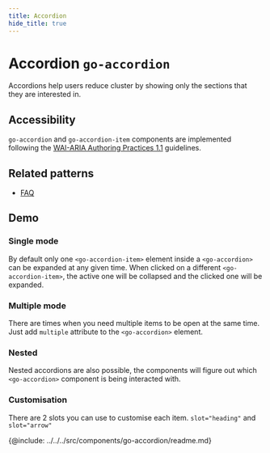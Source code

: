 ```yaml
---
title: Accordion
hide_title: true
---
```



# Accordion <span className="text-size-0">`go-accordion`</span>

<!-- Description -->

<div className="text-size-1">Accordions help users reduce cluster by showing only the sections that they are interested in.</div>

## Accessibility

`go-accordion` and `go-accordion-item` components are implemented following the [WAI-ARIA Authoring Practices 1.1](https://www.w3.org/TR/wai-aria-practices-1.1/#accordion) guidelines.

## Related patterns

<!-- Patterns that uses this component -->

- [FAQ](#)

<!-- Demos, tips, variations, use cases -->

## Demo

### Single mode

By default only one `<go-accordion-item>` element inside a `<go-accordion>` can be expanded at any given time. When clicked on a different `<go-accordion-item>`, the active one will be collapsed and the clicked one will be expanded.

<Demo code={demoSingle} />

### Multiple mode

There are times when you need multiple items to be open at the same time. Just add `multiple` attribute to the `<go-accordion>` element.

<Demo code={demoMultiple} />

### Nested

Nested accordions are also possible, the components will figure out which `<go-accordion>` component is being interacted with.

<Demo code={nestedDemo} />

### Customisation

There are 2 slots you can use to customise each item. `slot="heading"` and `slot="arrow"`

<Demo code={slotsDemo} />

<!-- API -->

{@include: ../../../src/components/go-accordion/readme.md}
